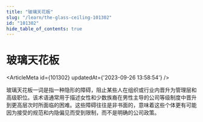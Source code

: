 ```yaml
---
title: "玻璃天花板"
slug: "/learn/the-glass-ceiling-101302"
id: "101302"
hide_table_of_contents: true
---
```



# 玻璃天花板

<ArticleMeta id={101302} updatedAt={'2023-09-26 13:58:54'} />
<div className='border-solid border-b border-t-0 my-4 border-[var(--ifm-color-gray-300)]' />

玻璃天花板一词是指一种隐形的障碍，阻止某些人在组织或行业内晋升为管理层和高级职位。该术语通常用于描述女性和少数族裔在男性主导的公司等级制度中晋升到更高层次时所面临的困难。这些障碍往往是非书面的，意味着这些个体更有可能因为接受的规范和内隐偏见而受到限制，而不是明确的公司政策。
